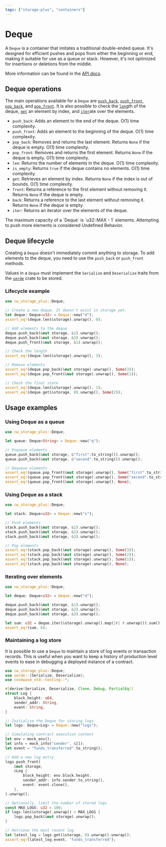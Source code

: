 ```yaml
---
tags: ["storage-plus", "containers"]
---
```



# Deque

A `Deque` is a container that imitates a traditional double-ended queue. It's designed for efficient
pushes and pops from either the beginning or end, making it suitable for use as a queue or stack.
However, it's not optimized for insertions or deletions from the middle.

<Callout>More information can be found in the [API docs].</Callout>

## Deque operations

The main operations available for a `Deque` are [`push_back`], [`push_front`], [`pop_back`], and
[`pop_front`]. It is also possible to check the [`len`]gth of the deque, [`get`] an element by
index, and [`iter`]ate over the elements.

[`push_back`]:
  https://docs.rs/cw-storage-plus/latest/cw_storage_plus/struct.Deque.html#method.push_back
[`push_front`]:
  https://docs.rs/cw-storage-plus/latest/cw_storage_plus/struct.Deque.html#method.push_front
[`pop_back`]:
  https://docs.rs/cw-storage-plus/latest/cw_storage_plus/struct.Deque.html#method.pop_back
[`pop_front`]:
  https://docs.rs/cw-storage-plus/latest/cw_storage_plus/struct.Deque.html#method.pop_front
[`len`]: https://docs.rs/cw-storage-plus/latest/cw_storage_plus/struct.Deque.html#method.len
[`get`]: https://docs.rs/cw-storage-plus/latest/cw_storage_plus/struct.Deque.html#method.get
[`iter`]: https://docs.rs/cw-storage-plus/latest/cw_storage_plus/struct.Deque.html#method.iter

- `push_back`: Adds an element to the end of the deque. O(1) time complexity.
- `push_front`: Adds an element to the beginning of the deque. O(1) time complexity.
- `pop_back`: Removes and returns the last element. Returns `None` if the deque is empty. O(1) time
  complexity.
- `pop_front`: Removes and returns the first element. Returns `None` if the deque is empty. O(1)
  time complexity.
- `len`: Returns the number of elements in the deque. O(1) time complexity.
- `is_empty`: Returns `true` if the deque contains no elements. O(1) time complexity.
- `get`: Retrieves an element by index. Returns `None` if the index is out of bounds. O(1) time
  complexity.
- `front`: Returns a reference to the first element without removing it. Returns `None` if the deque
  is empty.
- `back`: Returns a reference to the last element without removing it. Returns `None` if the deque
  is empty.
- `iter`: Returns an iterator over the elements of the deque.

<Callout type="warning">
  The maximum capacity of a `Deque` is `u32::MAX - 1` elements. Attempting to push more elements is
  considered Undefined Behavior.
</Callout>

## Deque lifecycle

Creating a `Deque` doesn't immediately commit anything to storage. To add elements to the deque, you
need to use the `push_back` or `push_front` methods.

Values in a `Deque` must implement the `Serialize` and `Deserialize` traits from the [`serde`] crate
to be stored.

### Lifecycle example

```rust template="storage"
use cw_storage_plus::Deque;

// Create a new deque. It doesn't exist in storage yet.
let deque: Deque<u32> = Deque::new("d");
assert_eq!(deque.len(&storage).unwrap(), 0);

// Add elements to the deque
deque.push_back(&mut storage, &2).unwrap();
deque.push_back(&mut storage, &3).unwrap();
deque.push_front(&mut storage, &1).unwrap();

// Check the length
assert_eq!(deque.len(&storage).unwrap(), 3);

// Remove elements
assert_eq!(deque.pop_back(&mut storage).unwrap(), Some(3));
assert_eq!(deque.pop_front(&mut storage).unwrap(), Some(1));

// Check the final state
assert_eq!(deque.len(&storage).unwrap(), 1);
assert_eq!(deque.get(&storage, 0).unwrap(), Some(2));
```

## Usage examples

### Using Deque as a queue

```rust template="storage"
use cw_storage_plus::Deque;

let queue: Deque<String> = Deque::new("q");

// Enqueue elements
queue.push_back(&mut storage, &"first".to_string()).unwrap();
queue.push_back(&mut storage, &"second".to_string()).unwrap();

// Dequeue elements
assert_eq!(queue.pop_front(&mut storage).unwrap(), Some("first".to_string()));
assert_eq!(queue.pop_front(&mut storage).unwrap(), Some("second".to_string()));
assert_eq!(queue.pop_front(&mut storage).unwrap(), None);
```

### Using Deque as a stack

```rust template="storage"
use cw_storage_plus::Deque;

let stack: Deque<u32> = Deque::new("s");

// Push elements
stack.push_back(&mut storage, &1).unwrap();
stack.push_back(&mut storage, &2).unwrap();
stack.push_back(&mut storage, &3).unwrap();

// Pop elements
assert_eq!(stack.pop_back(&mut storage).unwrap(), Some(3));
assert_eq!(stack.pop_back(&mut storage).unwrap(), Some(2));
assert_eq!(stack.pop_back(&mut storage).unwrap(), Some(1));
assert_eq!(stack.pop_back(&mut storage).unwrap(), None);
```

### Iterating over elements

```rust template="storage"
use cw_storage_plus::Deque;

let deque: Deque<u32> = Deque::new("d");

deque.push_back(&mut storage, &1).unwrap();
deque.push_back(&mut storage, &2).unwrap();
deque.push_back(&mut storage, &3).unwrap();

let sum: u32 = deque.iter(&storage).unwrap().map(|r| r.unwrap()).sum();
assert_eq!(sum, 6);
```

### Maintaining a log store

It is possible to use a `Deque` to maintain a store of log events or transaction records. This is
useful when you want to keep a history of production level events to ease in debugging a deployed
instance of a contract.

```rust template="storage"
use cw_storage_plus::Deque;
use serde::{Serialize, Deserialize};
use cosmwasm_std::testing::*;

#[derive(Serialize, Deserialize, Clone, Debug, PartialEq)]
struct Log {
    block_height: u64,
    sender_addr: String,
    event: String,
}

// Initialize the Deque for storing logs
let logs: Deque<Log> = Deque::new("logs");

// Simulating contract execution context
let env = mock_env();
let info = mock_info("sender", &[]);
let event = "funds_transferred".to_string();

// Add a new log entry
logs.push_front(
    &mut storage,
    &Log {
        block_height: env.block.height,
        sender_addr: info.sender.to_string(),
        event: event.clone(),
    },
).unwrap();

// Optionally, limit the number of stored logs
const MAX_LOGS: u32 = 100;
if logs.len(&storage).unwrap() > MAX_LOGS {
    logs.pop_back(&mut storage).unwrap();
}

// Retrieve the most recent log
let latest_log = logs.get(&storage, 0).unwrap().unwrap();
assert_eq!(latest_log.event, "funds_transferred");
```

[`serde`]: https://serde.rs/
[API docs]: https://docs.rs/cw-storage-plus/latest/cw_storage_plus/struct.Deque.html
